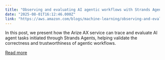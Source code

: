 ```yaml
---
title: "Observing and evaluating AI agentic workflows with Strands Agents SDK and Arize AX"
date: "2025-08-01T16:12:46.000Z"
link: "https://aws.amazon.com/blogs/machine-learning/observing-and-evaluating-ai-agentic-workflows-with-strands-agents-sdk-and-arize-ax/"
---
```


In this post, we present how the Arize AX service can trace and evaluate AI agent tasks initiated through Strands Agents, helping validate the correctness and trustworthiness of agentic workflows.

[Read more](https://aws.amazon.com/blogs/machine-learning/observing-and-evaluating-ai-agentic-workflows-with-strands-agents-sdk-and-arize-ax/)

